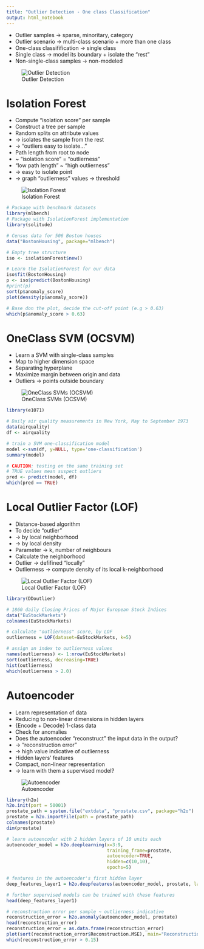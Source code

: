 ```yaml
---
title: "Outlier Detection - One class Classification"
output: html_notebook
---
```


* Outlier samples → sparse, minoritary,
category
* Outlier scenario → multi-class scenario +
more than one class
* One-class classifification → single class
* Single class → model its boundary + isolate
the “rest”
* Non-single-class samples → non-modeled

![Outlier Detection](../images/outlier_detection.png)

# Isolation Forest

* Compute “isolation score” per sample
* Construct a tree per sample
* Random splits on attribute values
* → isolates the sample from the rest
* → “outliers easy to isolate...”
* Path length from root to node
* ~ “isolation score” = “outlierness”
* “low path length” ~ “high outlierness”
* → easy to isolate point
* → graph “outlierness” values → threshold

![Isolation Forest](../images/isolation_forest.png)

```r
# Package with benchmark datasets
library(mlbench)
# Package with IsolationForest implementation
library(solitude)

# Census data for 506 Boston houses
data("BostonHousing", package="mlbench")

# Empty tree structure
iso <- isolationForest$new()

# Learn the IsolationForest for our data
iso$fit(BostonHousing)
p <- iso$predict(BostonHousing)
#print(p)
sort(p$anomaly_score)
plot(density(p$anomaly_score))

# Base don the plot, decide the cut-off point (e.g > 0.63)
which(p$anomaly_score > 0.63)
```

# OneClass SVM (OCSVM)

* Learn a SVM with single-class samples
* Map to higher dimension space
* Separating hyperplane
* Maximize margin between origin and data
* Outliers → points outside boundary

![OneClass SVMs (OCSVM)](../images/oneclass_svm.png)
```r
library(e1071)

# Daily air quality measurements in New York, May to September 1973
data(airquality)
df <- airquality

# train a SVM one-classification model
model <-svm(df, y=NULL, type='one-classification')
summary(model)

# CAUTION: testing on the same training set
# TRUE values mean suspect outliers
pred <- predict(model, df)
which(pred == TRUE)

```

# Local Outlier Factor (LOF)

* Distance-based algorithm
* To decide “outlier”
* → by local neighborhood
* → by local density
* Parameter → k, number of neighbours
* Calculate the neighborhood
* Outlier → defifined “locally”
* Outlierness → compute density of its local k-neighborhood

![Local Outlier Factor (LOF)](../images/local_outlier_factor.png)

```r
library(DDoutlier)

# 1860 daily Closing Prices of Major European Stock Indices
data("EuStockMarkets")
colnames(EuStockMarkets)

# calculate "outlierness" score, by LOF
outlierness = LOF(dataset=EuStockMarkets, k=5)

# assign an index to outlierness values
names(outlierness) <- 1:nrow(EuStockMarkets)
sort(outlierness, decreasing=TRUE)
hist(outlierness)
which(outlierness > 2.0)
```

# Autoencoder

* Learn representation of data
* Reducing to non-linear dimensions in
hidden layers
* {Encode + Decode} 1-class data
* Check for anomalies
* Does the autoencoder “reconstruct” the
input data in the output?
* → “reconstruction error”
* → high value indicative of outlierness
* Hidden layers' features
* Compact, non-linear representation
* → learn with them a supervised model?

![Autoencoder](../images/autoencoder.png)

```r
library(h2o)
h2o.init(port = 50001)
prostate_path = system.file("extdata", "prostate.csv", package="h2o")
prostate = h2o.importFile(path = prostate_path)
colnames(prostate)
dim(prostate)

# learn autoencoder with 2 hidden layers of 10 units each
autoencoder_model = h2o.deeplearning(x=3:9,
                                     training_frame=prostate, 
                                     autoencoder=TRUE,
                                     hidden=c(10,10),
                                     epochs=5)

# features in the autoencoder's first hidden layer
deep_features_layer1 = h2o.deepfeatures(autoencoder_model, prostate, layer=1)

# further supervised models can be trained with these features
head(deep_features_layer1)

# reconstruction error per sample ~ outlierness indicative
reconstruction_error = h2o.anomaly(autoencoder_model, prostate)
head(reconstruction_error)
reconstruction_error = as.data.frame(reconstruction_error)
plot(sort(reconstruction_error$Reconstruction.MSE), main="Reconstruction Error")
which(reconstruction_error > 0.15)
```

